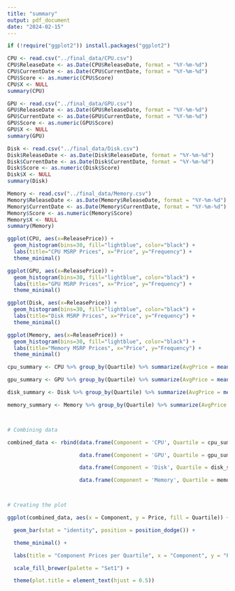 ```yaml
---
title: "summary"
output: pdf_document
date: "2024-02-15"
---
```


```r
if (!require("ggplot2")) install.packages("ggplot2")
```


```r
CPU <- read.csv("../final_data/CPU.csv")
CPU$ReleaseDate <- as.Date(CPU$ReleaseDate, format = "%Y-%m-%d")
CPU$CurrentDate <- as.Date(CPU$CurrentDate, format = "%Y-%m-%d")
CPU$Score <- as.numeric(CPU$Score)
CPU$X <- NULL
summary(CPU)
```

```r
GPU <- read.csv("../final_data/GPU.csv")
GPU$ReleaseDate <- as.Date(GPU$ReleaseDate, format = "%Y-%m-%d")
GPU$CurrentDate <- as.Date(GPU$CurrentDate, format = "%Y-%m-%d")
GPU$Score <- as.numeric(GPU$Score)
GPU$X <- NULL
summary(GPU)
```

```r
Disk <- read.csv("../final_data/Disk.csv")
Disk$ReleaseDate <- as.Date(Disk$ReleaseDate, format = "%Y-%m-%d")
Disk$CurrentDate <- as.Date(Disk$CurrentDate, format = "%Y-%m-%d")
Disk$Score <- as.numeric(Disk$Score)
Disk$X <- NULL
summary(Disk)
```

```r
Memory <- read.csv("../final_data/Memory.csv")
Memory$ReleaseDate <- as.Date(Memory$ReleaseDate, format = "%Y-%m-%d")
Memory$CurrentDate <- as.Date(Memory$CurrentDate, format = "%Y-%m-%d")
Memory$Score <- as.numeric(Memory$Score)
Memory$X <- NULL
summary(Memory)
```

```r
ggplot(CPU, aes(x=ReleasePrice)) + 
  geom_histogram(bins=30, fill="lightblue", color="black") +
  labs(title="CPU MSRP Prices", x="Price", y="Frequency") +
  theme_minimal()

ggplot(GPU, aes(x=ReleasePrice)) + 
  geom_histogram(bins=30, fill="lightblue", color="black") +
  labs(title="GPU MSRP Prices", x="Price", y="Frequency") +
  theme_minimal()

ggplot(Disk, aes(x=ReleasePrice)) + 
  geom_histogram(bins=30, fill="lightblue", color="black") +
  labs(title="Disk MSRP Prices", x="Price", y="Frequency") +
  theme_minimal()

ggplot(Memory, aes(x=ReleasePrice)) + 
  geom_histogram(bins=30, fill="lightblue", color="black") +
  labs(title="Memory MSRP Prices", x="Price", y="Frequency") +
  theme_minimal()
```

```r
cpu_summary <- CPU %>% group_by(Quartile) %>% summarize(AvgPrice = mean(ReleasePrice))

gpu_summary <- GPU %>% group_by(Quartile) %>% summarize(AvgPrice = mean(ReleasePrice))

disk_summary <- Disk %>% group_by(Quartile) %>% summarize(AvgPrice = mean(ReleasePrice))

memory_summary <- Memory %>% group_by(Quartile) %>% summarize(AvgPrice = mean(ReleasePrice))



# Combining data

combined_data <- rbind(data.frame(Component = 'CPU', Quartile = cpu_summary$Quartile, Price = cpu_summary$AvgPrice),

                       data.frame(Component = 'GPU', Quartile = gpu_summary$Quartile, Price = gpu_summary$AvgPrice),

                       data.frame(Component = 'Disk', Quartile = disk_summary$Quartile, Price = disk_summary$AvgPrice),

                       data.frame(Component = 'Memory', Quartile = memory_summary$Quartile, Price = memory_summary$AvgPrice))



# Creating the plot

ggplot(combined_data, aes(x = Component, y = Price, fill = Quartile)) +

  geom_bar(stat = "identity", position = position_dodge()) +

  theme_minimal() +

  labs(title = "Component Prices per Quartile", x = "Component", y = "Price") +

  scale_fill_brewer(palette = "Set1") +

  theme(plot.title = element_text(hjust = 0.5))

```

